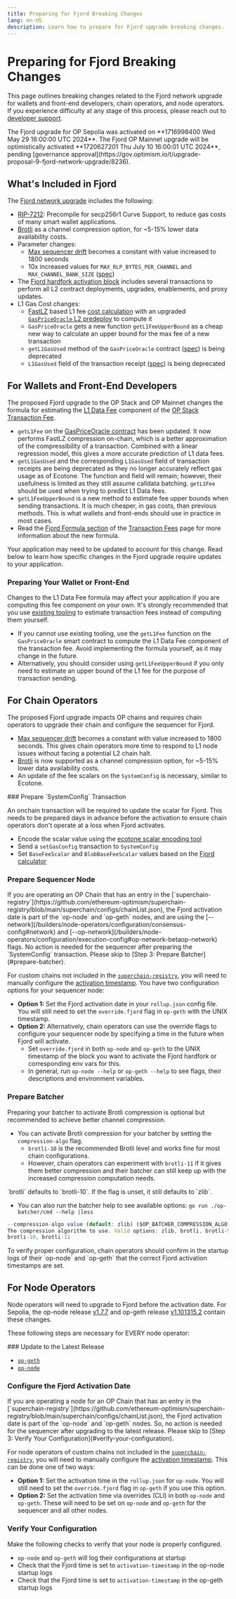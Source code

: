 ```yaml
---
title: Preparing for Fjord Breaking Changes
lang: en-US
description: Learn how to prepare for Fjord upgrade breaking changes.
---
```



# Preparing for Fjord Breaking Changes

This page outlines breaking changes related to the Fjord network upgrade for wallets and front-end developers, chain operators, and node operators.
If you experience difficulty at any stage of this process, please reach out to [developer support](https://github.com/ethereum-optimism/developers/discussions).

<Callout type="info">
  The Fjord upgrade for OP Sepolia was activated on **1716998400 Wed May 29 16:00:00 UTC 2024**.  The Fjord OP Mainnet upgrade will be optimistically activated **1720627201 Thu July 10 16:00:01 UTC 2024**, pending [governance approval](https://gov.optimism.io/t/upgrade-proposal-9-fjord-network-upgrade/8236).
</Callout>

## What's Included in Fjord

The [Fjord network upgrade](https://specs.optimism.io/fjord/overview.html) includes the following:

*   [RIP-7212](https://specs.optimism.io/protocol/precompiles.html#P256VERIFY): Precompile for secp256r1 Curve Support, to reduce gas costs of many smart wallet applications.
*   [Brotli](https://specs.optimism.io/fjord/derivation.html#brotli-channel-compression) as a channel compression option, for \~5-15% lower data availability costs.
*   Parameter changes:
    *   [Max sequencer drift](https://specs.optimism.io/fjord/derivation.html#constant-maximum-sequencer-drift) becomes a constant with value increased to 1800 seconds
    *   10x increased values for `MAX_RLP_BYTES_PER_CHANNEL`  and  `MAX_CHANNEL_BANK_SIZE`  ([spec](https://specs.optimism.io/fjord/derivation.html#increasing-max_rlp_bytes_per_channel-and-max_channel_bank_size))
*   The [Fjord hardfork activation block](https://specs.optimism.io/fjord/derivation.html#network-upgrade-automation-transactions) includes several transactions to perform all L2 contract deployments, upgrades, enablements, and proxy updates.
*   L1 Gas Cost changes:
    *   [FastLZ](https://specs.optimism.io/fjord/exec-engine.html#fees) based L1 fee [cost calculation](https://specs.optimism.io/fjord/exec-engine.html#fees) with an upgraded [`GasPriceOracle` L2 predeploy](https://specs.optimism.io/fjord/derivation.html#gaspriceoracle-deployment) to compute it
    *   `GasPriceOracle` gets a new function `getL1FeeUpperBound` as a cheap new way to calculate an upper bound for the max fee of a new transaction
    *   `getL1GasUsed` method of the `GasPriceOracle` contract ([spec](https://specs.optimism.io/fjord/predeploys.html#l1-gas-usage-estimation)) is being deprecated
    *   `L1GasUsed` field of the transaction receipt ([spec](https://specs.optimism.io/fjord/exec-engine.html)) is being deprecated

## For Wallets and Front-End Developers

The proposed Fjord upgrade to the OP Stack and OP Mainnet changes the formula for estimating the [L1 Data Fee](/stack/transactions/fees#l1-data-fee) component of the [OP Stack Transaction Fee](/stack/transactions/fees).

*   `getL1Fee` on the [GasPriceOracle contract](https://github.com/ethereum-optimism/optimism/blob/0dcb1b2c7dadec98a24f47e2e2d781a25800d9e1/packages/contracts-bedrock/src/L2/GasPriceOracle.sol#L54) has been updated. It now performs FastLZ compression on-chain, which is a better approximation of the compressibility of a transaction. Combined with a linear regression model, this gives a more accurate prediction of L1 data fees.
*   `getL1GasUsed` and the corresponding `L1GasUsed` field of transaction receipts are being deprecated as they no longer accurately reflect gas usage as of Ecotone. The function and field will remain; however, their usefulness is limited as they still assume calldata batching. `getL1Fee` should be used when trying to predict L1 Data fees.
*   `getL1FeeUpperBound` is a new method to estimate fee upper bounds when sending transactions. It is much cheaper, in gas costs, than previous methods. This is what wallets and front-ends should use in practice in most cases.
*   Read the [Fjord Formula section](/stack/transactions/fees#fjord) of the [Transaction Fees](/stack/transactions/fees) page for more information about the new formula.

Your application may need to be updated to account for this change. Read below to learn how specific changes in the Fjord upgrade require updates to your application.

### Preparing Your Wallet or Front-End

Changes to the L1 Data Fee formula may affect your application if you are computing this fee component on your own. It's strongly recommended that you use [existing tooling](/builders/app-developers/transactions/estimates#tooling) to estimate transaction fees instead of computing them yourself.

*   If you cannot use existing tooling, use the `getL1Fee` function on the `GasPriceOracle` smart contract to compute the L1 Data Fee component of the transaction fee. Avoid implementing the formula yourself, as it may change in the future.
*   Alternatively, you should consider using `getL1FeeUpperBound` if you only need to estimate an upper bound of the L1 fee for the purpose of transaction sending.

## For Chain Operators

The proposed Fjord upgrade impacts OP chains and requires chain operators to upgrade their chain and configure the sequencer for Fjord.

*   [Max sequencer drift](https://specs.optimism.io/fjord/derivation.html#constant-maximum-sequencer-drift) becomes a constant with value increased to 1800 seconds. This gives chain operators more time to respond to L1 node issues without facing a potential L2 chain halt.
*   [Brotli](https://specs.optimism.io/fjord/derivation.html#brotli-channel-compression) is now supported as a channel compression option, for \~5-15% lower data availability costs.
*   An update of the fee scalars on the `SystemConfig` is necessary, similar to Ecotone.

<Steps>
  ### Prepare `SystemConfig` Transaction

  An onchain transaction will be required to update the scalar for Fjord. This needs to be prepared days in advance before the activation to ensure chain operators don't operate at a loss when Fjord activates.

  *   Encode the scalar value using the [ecotone scalar encoding tool](https://github.com/ethereum-optimism/optimism/tree/develop/op-chain-ops/cmd/ecotone-scalar)
  *   Send a `setGasConfig` transaction to `SystemConfig`
  *   Set `BaseFeeScalar` and `BlobBaseFeeScalar` values based on the [Fjord calculator](https://docs.google.com/spreadsheets/d/1V3CWpeUzXv5Iopw8lBSS8tWoSzyR4PDDwV9cu2kKOrs/edit#gid=186414307)

  ### Prepare Sequencer Node

  <Callout type="warning">
    If you are operating an OP Chain that has an entry in the [`superchain-registry`](https://github.com/ethereum-optimism/superchain-registry/blob/main/superchain/configs/chainList.json), the Fjord activation date is part of the `op-node` and `op-geth` nodes, and are using the [--network](/builders/node-operators/configuration/consensus-config#network) and [--op-network](/builders/node-operators/configuration/execution-config#op-network-betaop-network) flags. No action is needed for the sequencer after preparing the `SystemConfig` transaction. Please skip to [Step 3: Prepare Batcher](#prepare-batcher).
  </Callout>

  For custom chains not included in the [`superchain-registry`](https://github.com/ethereum-optimism/superchain-registry/blob/main/superchain/configs/chainList.json), you will need to manually configure the [activation timestamp](https://github.com/ethereum-optimism/superchain-registry/blob/main/superchain/configs/mainnet/superchain.yaml). You have two configuration options for your sequencer node:

  *   **Option 1:** Set the Fjord activation date in your `rollup.json`  config file. You will still need to set the `override.fjord` flag in `op-geth` with the UNIX timestamp.
  *   **Option 2:** Alternatively, chain operators can use the override flags to configure your sequencer node by specifying a time in the future when Fjord will activate.
      *   Set  `override.fjord`  in both `op-node` and `op-geth` to the UNIX timestamp of the block you want to activate the Fjord hardfork or corresponding env vars for this.
      *   In general, run `op-node --help` or `op-geth --help` to see flags, their descriptions and environment variables.

  ### Prepare Batcher

  Preparing your batcher to activate Brotli compression is optional but recommended to achieve better channel compression.

  *   You can activate Brotli compression for your batcher by setting the `compression-algo` flag.
      *   `brotli-10` is the recommended Brotli level and works fine for most chain configurations.
      *   However, chain operators can experiment with `brotli-11` if it gives them better compression and their batcher can still keep up with the increased compression computation needs.

  <Callout type="info">
    `brotli` defaults to `brotli-10`. If the flag is unset, it still defaults to `zlib`.
  </Callout>

  *   You can also run the batcher help to see available options:  `go run ./op-batcher/cmd --help |less`

  ```jsx
  --compression-algo value (default: zlib) ($OP_BATCHER_COMPRESSION_ALGO)
  The compression algorithm to use. Valid options: zlib, brotli, brotli-9,
  brotli-10, brotli-11
  ```
</Steps>

<Callout type="info">
  To verify proper configuration, chain operators should confirm in the startup logs of their `op-node` and `op-geth` that the correct Fjord activation timestamps are set.
</Callout>

## For Node Operators

Node operators will need to upgrade to Fjord before the activation date. For Sepolia, the op-node release [v1.7.7](https://github.com/ethereum-optimism/optimism/releases/tag/v1.7.7) and op-geth release [v1.101315.2](https://github.com/ethereum-optimism/op-geth/releases/tag/v1.101315.2) contain these changes.

These following steps are necessary for EVERY node operator:

<Steps>
  ### Update to the Latest Release

  *   [`op-geth`](https://github.com/ethereum-optimism/op-geth/releases/tag/v1.101315.2)
  *   [`op-node`](https://github.com/ethereum-optimism/optimism/releases/tag/v1.7.7)

  ### Configure the Fjord Activation Date

  <Callout type="warning">
    If you are operating a node for an OP Chain that has an entry in the [`superchain-registry`](https://github.com/ethereum-optimism/superchain-registry/blob/main/superchain/configs/chainList.json), the Fjord activation date is part of the `op-node` and `op-geth` nodes. So, no action is needed for the sequencer after upgrading to the latest release. Please skip to [Step 3: Verify Your Configuration](#verify-your-configuration).
  </Callout>

  For node operators of custom chains not included in the [`superchain-registry`](https://github.com/ethereum-optimism/superchain-registry/blob/main/superchain/configs/chainList.json), you will need to manually configure the [activation timestamp](https://github.com/ethereum-optimism/superchain-registry/blob/main/superchain/configs/mainnet/superchain.yaml). This can be done one of two ways:

  *   **Option 1:** Set the activation time in the `rollup.json` for `op-node`. You will still need to set the `override.fjord` flag in `op-geth` if you use this option.
  *   **Option 2:** Set the activation time via overrides (CLI) in both `op-node` and `op-geth`. These will need to be set on `op-node` and `op-geth` for the sequencer and all other nodes.

  ### Verify Your Configuration

  Make the following checks to verify that your node is properly configured.

  *   `op-node` and `op-geth` will log their configurations at startup
  *   Check that the Fjord time is set to `activation-timestamp` in the op-node startup logs
  *   Check that the Fjord time is set to `activation-timestamp` in the op-geth startup logs
</Steps>
